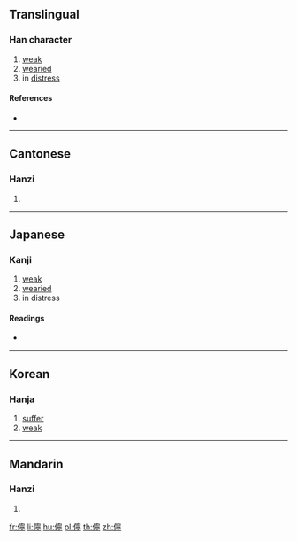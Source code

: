 {{character info/new}}
==Translingual==

===Han character===
{{Han char|rn=9|rad=人|as=14|sn=16|four=23221|canj=OJPN|ids=⿰亻寧}}

# [[weak]]
# [[wearied]]
# in [[distress]]

====References====
* {{Han ref|kx=0120.100|dkj=01238|dj=0254.030|hdz=10232.050|uh=511C|ud=20764|bh=E8F4|bd=59636}}

----

==Cantonese==

===Hanzi===
{{yue-hanzi|jyut=[[ning4]]|y=ning4}}

# {{defn|lang=yue|sort=人14}}

----

==Japanese==

===Kanji===
{{ja-kanji|grade=|rs=人14}}

# [[weak]]
# [[wearied]]
# in distress

====Readings====
* {{ja-readings|on=[[どう]] (dō), [[にょう]] (nyō)|kun=[[なやむ]] (nayamu), [[よわい]] (yowai)}}

----

==Korean==

===Hanja===
{{ko-hanja|hangeul=녕|rv=nyeong|mr=nyŏng}}

# [[suffer]]
# [[weak]]

----

==Mandarin==

===Hanzi===
{{cmn-hanzi|pin=[[níng]] ([[ning2]])|wg=ning<sup>2</sup>}}

# {{defn|lang=cmn|sort=人14}}

[[fr:儜]]
[[li:儜]]
[[hu:儜]]
[[pl:儜]]
[[th:儜]]
[[zh:儜]]